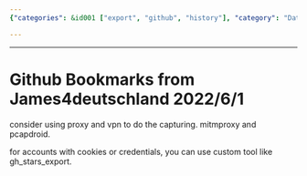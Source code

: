 ```yaml
---
{"categories": &id001 ["export", "github", "history"], "category": "Data Capture", "date": "2022-06-01 03:14:57", "description": "This article explains a method for capturing Github data by utilizing proxies and VPNs, along with tools like mitmproxy, pcapdroid, and gh_stars_export to handle accounts requiring cookies or credentials.", "tags": *id001, "title": "Github Bookmarks From James4Deutschland"}

---
```


------

# Github Bookmarks from James4deutschland 2022/6/1

consider using proxy and vpn to do the capturing. mitmproxy and pcapdroid.

for accounts with cookies or credentials, you can use custom tool like gh_stars_export.

